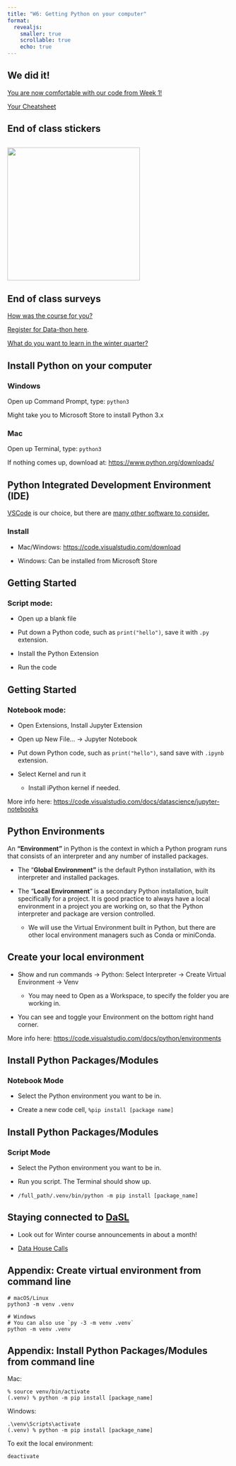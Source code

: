 ```yaml
---
title: "W6: Getting Python on your computer"
format: 
  revealjs:
    smaller: true
    scrollable: true
    echo: true
---
```


## We did it!

[You are now comfortable with our code from Week 1!](https://colab.research.google.com/drive/1_77QQcj0mgZOWLlhtkZ-QKWUP1dnSt-_?usp=sharing)

[Your Cheatsheet](https://docs.google.com/document/d/1si-4suESej1Vjopkv5KiI-hGylXk11osmO3oEfpYOuc/edit?usp=sharing)

## End of class stickers

## ![](images/student_stickers.jpg){width="300"}

## End of class surveys

[How was the course for you?](https://forms.gle/cwZNhu9pKRRzLRZz5)

[Register for Data-thon here](https://www.addevent.com/event/fM23708762).

[What do you want to learn in the winter quarter?](https://docs.google.com/forms/d/e/1FAIpQLSeVZmlDeDDHPGD-Fm2acrP3JjnFd0zdaJZZQSMjlEJ8vsuW0w/viewform)

## Install Python on your computer

### Windows

Open up Command Prompt, type: `python3`

Might take you to Microsoft Store to install Python 3.x

### Mac

Open up Terminal, type: `python3`

If nothing comes up, download at: <https://www.python.org/downloads/>

## Python Integrated Development Environment (IDE)

[VSCode](https://code.visualstudio.com/) is our choice, but there are [many other software to consider.](https://sciwiki.fredhutch.org/scicomputing/software_python/#python-ide-comparison)

### Install

-   Mac/Windows: <https://code.visualstudio.com/download>

-   Windows: Can be installed from Microsoft Store

## Getting Started

### Script mode:

-   Open up a blank file

-   Put down a Python code, such as `print("hello")`, save it with `.py` extension.

-   Install the Python Extension

-   Run the code

## Getting Started

### Notebook mode:

-   Open Extensions, Install Jupyter Extension

-   Open up New File... -\> Jupyter Notebook

-   Put down Python code, such as `print("hello")`, sand save with `.ipynb` extension.

-   Select Kernel and run it

    -   Install iPython kernel if needed.

More info here: <https://code.visualstudio.com/docs/datascience/jupyter-notebooks>

## Python Environments

An **"Environment"** in Python is the context in which a Python program runs that consists of an interpreter and any number of installed packages.

-   The "**Global Environment"** is the default Python installation, with its interpreter and installed packages.

-   The "**Local Environment**" is a secondary Python installation, built specifically for a project. It is good practice to always have a local environment in a project you are working on, so that the Python interpreter and package are version controlled.

    -   We will use the Virtual Environment built in Python, but there are other local environment managers such as Conda or miniConda.

## Create your local environment

-   Show and run commands -\> Python: Select Interpreter -\> Create Virtual Environment -\> Venv

    -   You may need to Open as a Workspace, to specify the folder you are working in.

-   You can see and toggle your Environment on the bottom right hand corner.

More info here: [https://code.visualstudio.com/docs/python/environments](https://code.visualstudio.com/docs/python/environmentshttps://code.visualstudio.com/docs/python/environments)

## Install Python Packages/Modules

### Notebook Mode

-   Select the Python environment you want to be in.

-   Create a new code cell, `%pip install [package name]`

## Install Python Packages/Modules

### Script Mode

-   Select the Python environment you want to be in.

-   Run you script. The Terminal should show up.

-   `/full_path/.venv/bin/python -m pip install [package_name]`

## Staying connected to [DaSL](https://hutchdatascience.org/)

-   Look out for Winter course announcements in about a month!

-   [Data House Calls](https://hutchdatascience.org/datahousecalls/)

## Appendix: Create virtual environment from command line

```         
# macOS/Linux
python3 -m venv .venv

# Windows
# You can also use `py -3 -m venv .venv`
python -m venv .venv
```

## Appendix: Install Python Packages/Modules from command line

Mac:

```         
% source venv/bin/activate  
(.venv) % python -m pip install [package_name]
```

Windows:

```         
.\venv\Scripts\activate
(.venv) % python -m pip install [package_name]
```

To exit the local environment:

```         
deactivate
```

## 
